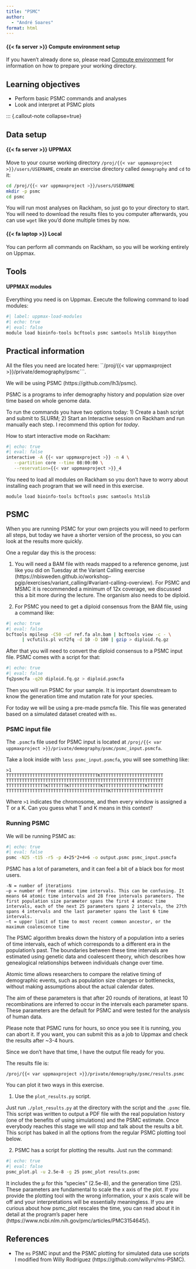```yaml
---
title: "PSMC"
author:
  - "André Soares"
format: html
---
```


::: {.callout-important collapse=true}

#### {{< fa server >}} Compute environment setup

If you haven't already done so, please read [Compute
environment](../compute_environment/index.qmd) for information on how
to prepare your working directory.

:::

::: {.callout-tip collapse=true}

## Learning objectives

- Perform basic PSMC commands and analyses
- Look and interpret at PSMC plots

:::

::: {.callout-note collapse=true}

## Data setup

:::{.panel-tabset}

#### {{< fa server >}} UPPMAX

<!-- markdownlint-disable MD038 -->

Move to your course working directory `/proj/{{< var uppmaxproject
>}}/users/USERNAME`, create an exercise directory called
`demography` and `cd` to it:

<!-- markdownlint-enable MD038 -->

```bash
cd /proj/{{< var uppmaxproject >}}/users/USERNAME
mkdir -p psmc
cd psmc
```

You will run most analyses on Rackham, so just go to your directory to start. You will need to download the results files to you computer afterwards, you can use `wget` like you'd done multiple times by now.


#### {{< fa laptop >}} Local

You can perform all commands on Rackham, so you will be working entirely on Uppmax.


:::

::: {.callout-note collapse=true}

## Tools

:::{.panel-tabset}

#### UPPMAX modules

Everything you need is on Uppmax. Execute the following command to load modules:

```bash
#| label: uppmax-load-modules
#| echo: true
#| eval: false
module load bioinfo-tools bcftools psmc samtools htslib biopython
```

:::

:::


## Practical information

All the files you need are located here: ``/proj/{{< var uppmaxproject >}}/private/demography/psmc```.

We will be using PSMC (https://github.com/lh3/psmc).

PSMC is a programs to infer demography history and population size over time based on whole genome data.

To run the commands you have two options today:
1) Create a bash script and submit to SLURM;
2) Start an Interactive session on Rackham and run manually each step.
I recommend this option for *today*.

How to start interactive mode on Rackham:

```bash
#| echo: true
#| eval: false      
interactive -A {{< var uppmaxproject >}} -n 4 \
   --partition core --time 08:00:00 \
   --reservation={{< var uppmaxproject >}}_4
```

You need to load all modules on Rackham so you don't have to worry about
installing each program that we will need in this exercise.

```         
module load bioinfo-tools bcftools psmc samtools htslib
```

## PSMC

When you are running PSMC for your own projects you will need to perform all steps, but today we have a shorter version of the process, so you can look at the results more quickly.

One a regular day this is the process:

1) You will need a BAM file with reads mapped to a reference genome, just like you did on Tuesday at the Variant Calling exercise (https://nbisweden.github.io/workshop-pgip/exercises/variant_calling/#variant-calling-overview). For PSMC and MSMC it is recommended a minimum of 12x coverage, we discussed this a bit more during the lecture. The organism also needs to be diploid.

2) For PSMC you need to get a diploid consensus from the BAM file, using a command like:

```bash
#| echo: true
#| eval: false
bcftools mpileup -C50 -uf ref.fa aln.bam | bcftools view -c - \
      | vcfutils.pl vcf2fq -d 10 -D 100 | gzip > diploid.fq.gz
```

After that you will need to convert the diploid consensus to a PSMC input file. PSMC comes with a script for that:

```bash
#| echo: true
#| eval: false
fq2psmcfa -q20 diploid.fq.gz > diploid.psmcfa
```

Then you will run PSMC for your sample. It is important downstream to know the generation time and mutation rate for your species.

For today we will be using a pre-made psmcfa file. This file was generated based on a simulated dataset created with `ms`.


### PSMC input file


The `.psmcfa` file used for PSMC input is located at `/proj/{{< var uppmaxproject >}}/private/demography/psmc/psmc_input.psmcfa`.

Take a look inside with `less psmc_input.psmcfa`, you will see something like:

```
>1
TTTTTTTTTTTTTTTTTTTTTTTTTTTTTTTTTTTKTTTTTTTTTTTTTTTTTTTTTTTT
TTTTTTTTTTTTTTTTTTTTTTTTTTTTTTTTTTTTTTTTTTTTTTTTTTTTTTTTTTTT
TTTTTTTTTTTTTTTKTTTTTTTKTTTTTTTTTTTTKTTTTTTTTTTTTTTTTKTTTTTT
TTTTTTTTTTTTTTTTTTTTTTTTTTTTTTTTTTTTTTTKTTTTTTTTTTTTTTTTTTTT

```

Where `>1` indicates the chromosome, and then every window is assigned a T or a K. Can you guess what T and K means in this context?


### Running PSMC

We will be running PSMC as:

```bash
#| echo: true
#| eval: false
psmc -N25 -t15 -r5 -p 4+25*2+4+6 -o output.psmc psmc_input.psmcfa
```

PSMC has a lot of parameters, and it can feel a bit of a black box for most users.

```
-N = number of iterations
–p = number of free atomic time intervals. This can be confusing. It means 64 atomic time intervals and 28 free intervals parameters. The first population size parameter spans the first 4 atomic time intervals, each of the next 25 parameters spans 2 intervals, the 27th spans 4 intervals and the last parameter spans the last 6 time intervals. 
–t = upper limit of time to most recent common ancestor, or the maximum coalescence time 
```

The PSMC algorithm breaks down the history of a population into a series of time intervals, each of which corresponds to a different era in the population's past. The boundaries between these time intervals are estimated using genetic data and coalescent theory, which describes how genealogical relationships between individuals change over time.

Atomic time allows researchers to compare the relative timing of demographic events, such as population size changes or bottlenecks, without making assumptions about the actual calendar dates. 

The aim of these parameters is that after 20 rounds of iterations, at
least 10 recombinations are inferred to occur in the intervals each parameter
spans. These parameters are the default for PSMC and were tested for the analysis of human data.

Please note that PSMC runs for hours, so once you see it is running, you can abort it. If you want, you can submit this as a job to Uppmax and check the results after ~3-4 hours.

Since we don't have that time, I have the output file ready for you.

The results file is:

```
/proj/{{< var uppmaxproject >}}/private/demography/psmc/results.psmc
```

You can plot it two ways in this exercise.

1) Use the `plot_results.py` script.

Just run `./plot_results.py` at the directory with the script and the `.psmc` file. This script was written to output a PDF file with the real population history (one of the benefits of using simulations) and the PSMC estimate. Once everybody reaches this stage we will stop and talk about the results a bit. This script has baked in all the options from the regular PSMC plotting tool below.


2) PSMC has a script for plotting the results. Just run the command:

```bash
#| echo: true
#| eval: false
psmc_plot.pl -u 2.5e-8 -g 25 psmc_plot results.psmc
```

It includes the µ for this "species" (2.5e-8), and the generation time (25). These parameters are fundamental to scale the x axis of the plot. If you provide the plotting tool with the wrong information, your x axis scale will be off and your interpretations will be essentially meaningless. If you are curious about how psmc_plot rescales the time, you can read about it in detail at the program's paper here (https://www.ncbi.nlm.nih.gov/pmc/articles/PMC3154645/).


## References

- The `ms` PSMC input and the PSMC plotting for simulated data use scripts I modified from Willy Rodríguez (https://github.com/willyrv/ms-PSMC).


